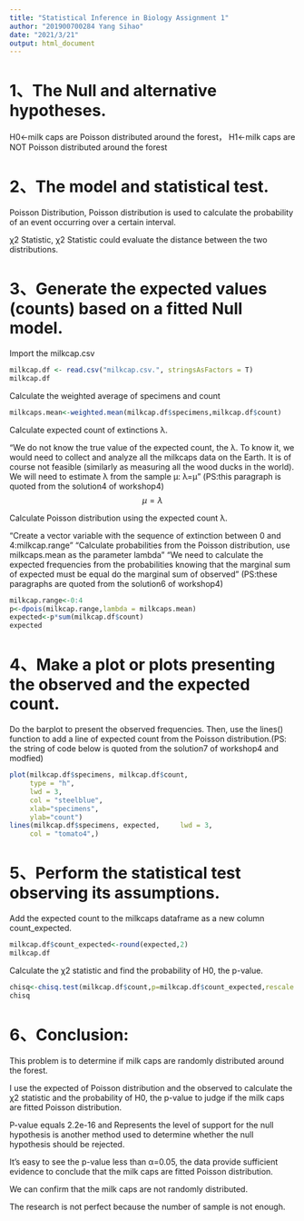 ```yaml
---
title: "Statistical Inference in Biology Assignment 1"
author: "201900700284 Yang Sihao"
date: "2021/3/21"
output: html_document
---
```

# 1、The Null and alternative hypotheses.

H0<-milk caps are Poisson distributed around the forest，
H1<-milk caps are NOT Poisson distributed around the forest


# 2、The model and statistical test.

Poisson Distribution, Poisson distribution is used to calculate the probability of an event occurring over a certain interval. 

χ2 Statistic, χ2 Statistic could evaluate the distance between the two distributions.


# 3、Generate the expected values (counts) based on a fitted Null model.

Import the milkcap.csv
```r
milkcap.df <- read.csv("milkcap.csv.", stringsAsFactors = T)
milkcap.df
```


Calculate the weighted average of specimens and count
```r
milkcaps.mean<-weighted.mean(milkcap.df$specimens,milkcap.df$count)
```


Calculate expected count of extinctions λ.

"We do not know the true value of the expected count, the λ. To know it, we would need to collect and analyze all the milkcaps data on the Earth. It is of course not feasible (similarly as measuring all the wood ducks in the world). We will need to estimate λ from the sample μ:
λ=μ"     (PS:this paragraph is quoted from the solution4 of workshop4)
$$
\mu=\lambda
$$


Calculate Poisson distribution using the expected count λ.

"Create a vector variable with the sequence of extinction between 0 and 4:milkcap.range"
"Calculate probabilities from the Poisson distribution, use milkcaps.mean as the parameter lambda"
"We need to calculate the expected frequencies from the probabilities knowing that the marginal sum of expected must be equal do the marginal sum of observed"
(PS:these paragraphs are quoted from the solution6 of workshop4)
```r
milkcap.range<-0:4
p<-dpois(milkcap.range,lambda = milkcaps.mean)
expected<-p*sum(milkcap.df$count)
expected
```


# 4、Make a plot or plots presenting the observed and the expected count.

Do the barplot to present the observed frequencies. Then, use the lines() function to add a line of expected count from the Poisson distribution.(PS: the string of code below is quoted from the solution7 of workshop4 and modfied)
```r
plot(milkcap.df$specimens, milkcap.df$count, 
     type = "h", 
     lwd = 3, 
     col = "steelblue",
     xlab="specimens", 
     ylab="count")
lines(milkcap.df$specimens, expected,     lwd = 3, 
     col = "tomato4",)
```


# 5、Perform the statistical test observing its assumptions.

Add the expected count to the milkcaps dataframe as a new column count_expected.
```r
milkcap.df$count_expected<-round(expected,2)
milkcap.df
```

Calculate the χ2 statistic and find the probability of H0, the p-value.
```r
chisq<-chisq.test(milkcap.df$count,p=milkcap.df$count_expected,rescale.p = T)
chisq
```

# 6、Conclusion:

This problem is to determine if milk caps are randomly distributed around the forest.

I use the expected of Poisson distribution and the observed to calculate the χ2 statistic and the probability of H0, the p-value to judge if the milk caps are fitted Poisson distribution.

P-value equals 2.2e-16 and Represents the level of support for the null hypothesis is another method used to determine whether the null hypothesis should be rejected.

It's easy to see the p-value less than α=0.05, the data provide sufficient evidence to conclude that the milk caps are fitted Poisson distribution.

We can confirm that the milk caps are not randomly distributed. 

The research is not perfect because the number of sample is not enough.